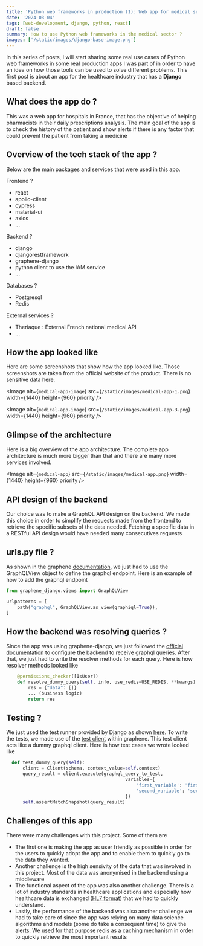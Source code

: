 ```yaml
---
title: 'Python web frameworks in production (1): Web app for medical sector'
date: '2024-03-04'
tags: [web-development, django, python, react]
draft: false
summary: How to use Python web frameworks in the medical sector ?
images: ['/static/images/django-base-image.png']
---
```


In this series of posts, I will start sharing some real use cases of Python web frameworks in some real production apps I was part of in order to have an idea on how those tools can be used to solve different problems.
This first post is about an app for the healthcare industry that has a **Django** based backend.

## What does the app do ?

This was a web app for hospitals in France, that has the objective of helping pharmacists in their daily prescriptions analysis. The main goal of the app is to check the history of the patient and show alerts if there is any factor that could prevent the patient from taking a medicine

## Overview of the tech stack of the app ?

Below are the main packages and services that were used in this app.

Frontend ?

- react
- apollo-client
- cypress
- material-ui
- axios
- ...

Backend ?

- django
- djangorestframework
- graphene-django
- python client to use the IAM service
- ...

Databases ?

- Postgresql
- Redis

External services ?

- Theriaque : External French national medical API
- ...

## How the app looked like

Here are some screenshots that show how the app looked like. Those screenshots are taken from the official website of the product. There is no sensitive data here.

<Image
  alt={`medical-app-image`}
  src={`/static/images/medical-app-1.png`}
  width={1440}
  height={960}
  priority
/>

<Image
  alt={`medical-app-image`}
  src={`/static/images/medical-app-3.png`}
  width={1440}
  height={960}
  priority
/>

## Glimpse of the architecture

Here is a big overview of the app architecture. The complete app architecture is much more bigger than that and there are many more services involved.

<Image
  alt={`medical-app`}
  src={`/static/images/medical-app.png`}
  width={1440}
  height={960}
  priority
/>

## API design of the backend

Our choice was to make a GraphQL API design on the backend. We made this choice in order to simplify the requests made from the frontend to retrieve the specific subsets of the data needed. Fetching a specific data in a RESTful API design would have needed many consecutives requests

## urls.py file ?

As shown in the graphene [documentation](https://docs.graphene-python.org/projects/django/en/latest/tutorial-plain/#creating-graphql-and-graphiql-views), we just had to use the GraphQLView object to define the graphql endpoint.
Here is an example of how to add the graphql endpoint

```python
from graphene_django.views import GraphQLView

urlpatterns = [
    path("graphql", GraphQLView.as_view(graphiql=True)),
]

```

## How the backend was resolving queries ?

Since the app was using graphene-django, we just followed the [official documentation](https://docs.graphene-python.org/en/latest/) to configure
the backend to receive graphql queries.
After that, we just had to write the resolver methods for each query. Here is how resolver methods looked like

```python
    @permissions_checker([IsUser])
    def resolve_dummy_query(self, info, use_redis=USE_REDIS, **kwargs):
        res = {"data": []}
        ... (business logic)
        return res
```

## Testing ?

We just used the test runner provided by Django as shown [here](https://docs.djangoproject.com/en/5.0/topics/testing/advanced/#using-the-django-test-runner-to-test-reusable-applications).
To write the tests, we made use of the [test client](https://docs.graphene-python.org/en/latest/testing/#test-client) within graphene. This test client acts like a dummy graphql client.
Here is how test cases we wrote looked like

```python
  def test_dummy_query(self):
      client = Client(schema, context_value=self.context)
      query_result = client.execute(graphql_query_to_test,
                                            variables={
                                                'first_variable': 'first_variable_value',
                                                'second_variable': 'second_variable_value'
                                            })
      self.assertMatchSnapshot(query_result)

```

## Challenges of this app

There were many challenges with this project. Some of them are

- The first one is making the app as user friendly as possible in order for the users to quickly adopt the app and to enable them to quickly go to the data they wanted.
- Another challenge is the high sensivity of the data that was involved in this project. Most of the data was anonymised in the backend using a middleware
- The functional aspect of the app was also another challenge. There is a lot of industry standards in healthcare applications and especially how healthcare data is exchanged ([HL7 format](https://en.wikipedia.org/wiki/Health_Level_7)) that we had to quickly understand.
- Lastly, the performance of the backend was also another challenge we had to take care of since the app was relying on many data science algorithms and models (some do take a consequent time) to give the alerts. We used for that purpose redis as a caching mechanism in order to quickly retrieve the most important results
